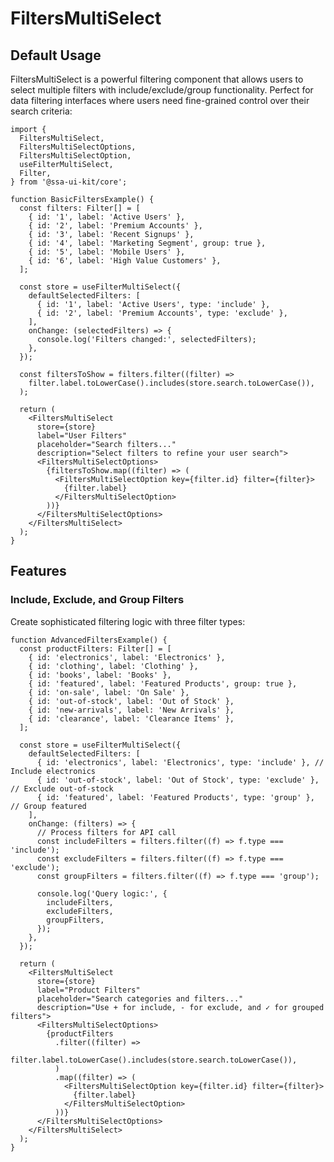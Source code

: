 
<Meta of={FiltersMultiSelectStories} />

# FiltersMultiSelect

## Default Usage

FiltersMultiSelect is a powerful filtering component that allows users to select multiple filters with include/exclude/group functionality. Perfect for data filtering interfaces where users need fine-grained control over their search criteria:

```tsx
import {
  FiltersMultiSelect,
  FiltersMultiSelectOptions,
  FiltersMultiSelectOption,
  useFilterMultiSelect,
  Filter,
} from '@ssa-ui-kit/core';

function BasicFiltersExample() {
  const filters: Filter[] = [
    { id: '1', label: 'Active Users' },
    { id: '2', label: 'Premium Accounts' },
    { id: '3', label: 'Recent Signups' },
    { id: '4', label: 'Marketing Segment', group: true },
    { id: '5', label: 'Mobile Users' },
    { id: '6', label: 'High Value Customers' },
  ];

  const store = useFilterMultiSelect({
    defaultSelectedFilters: [
      { id: '1', label: 'Active Users', type: 'include' },
      { id: '2', label: 'Premium Accounts', type: 'exclude' },
    ],
    onChange: (selectedFilters) => {
      console.log('Filters changed:', selectedFilters);
    },
  });

  const filtersToShow = filters.filter((filter) =>
    filter.label.toLowerCase().includes(store.search.toLowerCase()),
  );

  return (
    <FiltersMultiSelect
      store={store}
      label="User Filters"
      placeholder="Search filters..."
      description="Select filters to refine your user search">
      <FiltersMultiSelectOptions>
        {filtersToShow.map((filter) => (
          <FiltersMultiSelectOption key={filter.id} filter={filter}>
            {filter.label}
          </FiltersMultiSelectOption>
        ))}
      </FiltersMultiSelectOptions>
    </FiltersMultiSelect>
  );
}
```

## Features

### Include, Exclude, and Group Filters

Create sophisticated filtering logic with three filter types:

```tsx
function AdvancedFiltersExample() {
  const productFilters: Filter[] = [
    { id: 'electronics', label: 'Electronics' },
    { id: 'clothing', label: 'Clothing' },
    { id: 'books', label: 'Books' },
    { id: 'featured', label: 'Featured Products', group: true },
    { id: 'on-sale', label: 'On Sale' },
    { id: 'out-of-stock', label: 'Out of Stock' },
    { id: 'new-arrivals', label: 'New Arrivals' },
    { id: 'clearance', label: 'Clearance Items' },
  ];

  const store = useFilterMultiSelect({
    defaultSelectedFilters: [
      { id: 'electronics', label: 'Electronics', type: 'include' }, // Include electronics
      { id: 'out-of-stock', label: 'Out of Stock', type: 'exclude' }, // Exclude out-of-stock
      { id: 'featured', label: 'Featured Products', type: 'group' }, // Group featured
    ],
    onChange: (filters) => {
      // Process filters for API call
      const includeFilters = filters.filter((f) => f.type === 'include');
      const excludeFilters = filters.filter((f) => f.type === 'exclude');
      const groupFilters = filters.filter((f) => f.type === 'group');

      console.log('Query logic:', {
        includeFilters,
        excludeFilters,
        groupFilters,
      });
    },
  });

  return (
    <FiltersMultiSelect
      store={store}
      label="Product Filters"
      placeholder="Search categories and filters..."
      description="Use + for include, - for exclude, and ✓ for grouped filters">
      <FiltersMultiSelectOptions>
        {productFilters
          .filter((filter) =>
            filter.label.toLowerCase().includes(store.search.toLowerCase()),
          )
          .map((filter) => (
            <FiltersMultiSelectOption key={filter.id} filter={filter}>
              {filter.label}
            </FiltersMultiSelectOption>
          ))}
      </FiltersMultiSelectOptions>
    </FiltersMultiSelect>
  );
}
```

<Canvas />
<Controls />

<Stories includePrimary={false} />
